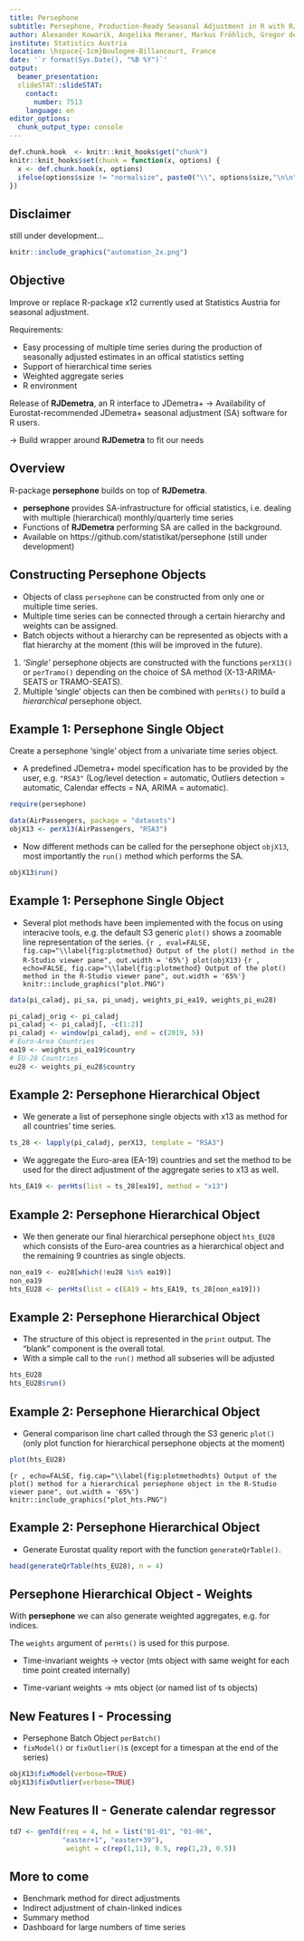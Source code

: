 ```yaml
---
title: Persephone
subtitle: Persephone, Production-Ready Seasonal Adjustment in R with RJDemetra
author: Alexander Kowarik, Angelika Meraner, Markus Fröhlich, Gregor de Cillia
institute: Statistics Austria
location: \hspace{-1cm}Boulogne-Billancourt, France
date: '`r format(Sys.Date(), "%B %Y")`'
output:
  beamer_presentation:
  slideSTAT::slideSTAT:
    contact:
      number: 7513
    language: en 
editor_options: 
  chunk_output_type: console
---
```


```r
def.chunk.hook  <- knitr::knit_hooks$get("chunk")
knitr::knit_hooks$set(chunk = function(x, options) {
  x <- def.chunk.hook(x, options)
  ifelse(options$size != "normalsize", paste0("\\", options$size,"\n\n", x, "\n\n \\normalsize"), x)
})
```

## Disclaimer

still under development...

```r
knitr::include_graphics("automation_2x.png")
```

## Objective

Improve or replace R-package x12 currently used at Statistics Austria for seasonal adjustment.

Requirements:

* Easy processing of multiple time series during the production of seasonally adjusted estimates
in an offical statistics setting
* Support of hierarchical time series
* Weighted aggregate series
* R environment

Release of **RJDemetra**, an R interface to JDemetra+
&rarr; Availability of Eurostat-recommended JDemetra+ seasonal adjustment (SA) software for R users.

&rarr; Build wrapper around **RJDemetra** to fit our needs

## Overview

R-package **persephone** builds on top of **RJDemetra**.

* **persephone** provides SA-infrastructure for official statistics, i.e.
dealing with multiple (hierarchical) monthly/quarterly time series
* Functions of **RJDemetra** performing SA are called in the background.
* Available on https://github.com/statistikat/persephone (still under development)

## Constructing Persephone Objects

* Objects of class `persephone` can be constructed from only one or multiple time series.
* Multiple time series can be connected through a certain hierarchy and weights can be assigned.
* Batch objects without a hierarchy can be represented as objects with a flat hierarchy at the moment 
(this will be improved in the future).

1. _'Single'_ persephone objects are constructed with the functions `perX13()` or `perTramo()` 
depending on the choice of SA method (X-13-ARIMA-SEATS or TRAMO-SEATS).
2. Multiple 'single' objects can then be combined with `perHts()` to build a _hierarchical_ persephone object.

## Example 1: Persephone Single Object
Create a persephone 'single' object from a univariate time series object.

* A predefined JDemetra+ model specification has to be provided by the user, e.g. `"RSA3"` 
(Log/level detection = automatic, Outliers detection = automatic, Calendar effects = NA, ARIMA = automatic).
```r
require(persephone)
```
```r
data(AirPassengers, package = "datasets")
objX13 <- perX13(AirPassengers, "RSA3")
```
* Now different methods can be called for the persephone object `objX13`, most importantly the `run()` method
which performs the SA.
```r
objX13$run()
```

## Example 1: Persephone Single Object

* Several plot methods have been implemented with the focus on using interacive tools, e.g. the default S3 generic `plot()` 
shows a zoomable line representation of the series.
```{r , eval=FALSE, fig.cap="\\label{fig:plotmethod} Output of the plot() method in the R-Studio viewer pane", out.width = '65%'}
plot(objX13)
```
```{r , echo=FALSE, fig.cap="\\label{fig:plotmethod} Output of the plot() method in the R-Studio viewer pane", out.width = '65%'}
knitr::include_graphics("plot.PNG")
```

```r
data(pi_caladj, pi_sa, pi_unadj, weights_pi_ea19, weights_pi_eu28)
```

```r
pi_caladj_orig <- pi_caladj
pi_caladj <- pi_caladj[, -c(1:2)]
pi_caladj <- window(pi_caladj, end = c(2019, 5))
# Euro-Area Countries
ea19 <- weights_pi_ea19$country
# EU-28 Countries
eu28 <- weights_pi_eu28$country
```

## Example 2: Persephone Hierarchical Object

* We generate a list of persephone single objects with x13 as method for all countries’ time series.

```r
ts_28 <- lapply(pi_caladj, perX13, template = "RSA3")
```

* We aggregate the Euro-area (EA-19) countries and set the method to be used 
for the direct adjustment of the aggregate series to x13 as well.

```r
hts_EA19 <- perHts(list = ts_28[ea19], method = "x13")
```

## Example 2: Persephone Hierarchical Object

* We then generate our final hierarchical persephone object `hts_EU28` which consists of the 
Euro-area countries as a hierarchical object and the remaining 9 countries as single objects.

```r
non_ea19 <- eu28[which(!eu28 %in% ea19)]
non_ea19
hts_EU28 <- perHts(list = c(EA19 = hts_EA19, ts_28[non_ea19]))
```

## Example 2: Persephone Hierarchical Object

* The structure of this object is represented in the `print` output. The "blank" component is the overall total.
* With a simple call to the `run()` method all subseries will be adjusted
```r
hts_EU28
hts_EU28$run()
```

## Example 2: Persephone Hierarchical Object


 * General comparison line chart called through the S3 generic `plot()` 
(only plot function for hierarchical persephone objects at the moment)

```r
plot(hts_EU28)
```
```{r , echo=FALSE, fig.cap="\\label{fig:plotmethodhts} Output of the plot() method for a hierarchical persephone object in the R-Studio viewer pane", out.width = '65%'}
knitr::include_graphics("plot_hts.PNG")
```

## Example 2: Persephone Hierarchical Object

* Generate Eurostat quality report with the function `generateQrTable()`.

```r
head(generateQrTable(hts_EU28), n = 4)
```


## Persephone Hierarchical Object - Weights

With **persephone** we can also generate weighted aggregates, e.g. for indices.

The `weights` argument of `perHts()` is used for this purpose.

* Time-invariant weights -> vector (mts object with same weight for each time point created internally)

* Time-variant weights -> mts object (or named list of ts objects)

## New Features I - Processing

* Persephone Batch Object `perBatch()`
* `fixModel()`  or `fixOutlier()`s (except for a timespan at the end of the series)
```r
objX13$fixModel(verbose=TRUE)
objX13$fixOutlier(verbose=TRUE)
```

## New Features II - Generate calendar regressor

```r
td7 <- genTd(freq = 4, hd = list("01-01", "01-06", 
             "easter+1", "easter+39"),
              weight = c(rep(1,11), 0.5, rep(1,2), 0.5))

```

## More to come

* Benchmark method for direct adjustments
* Indirect adjustment of chain-linked indices
* Summary method
* Dashboard for large numbers of time series
